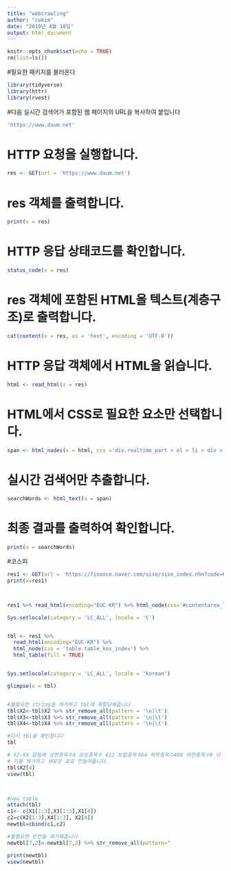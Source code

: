 ```yaml
---
title: "webcrawling"
author: "cwkim"
date: "2019년 4월 18일"
output: html_document
---
```


```r
knitr::opts_chunk$set(echo = TRUE)
rm(list=ls())

```


#필요한 패키지를 불러온다
```r
library(tidyverse)
library(httr)
library(rvest)
```


#다음 실시간 검색어가 포함된 웹 페이지의 URL을 복사하여 붙입니다
````r
'https://www.daum.net'
````


# HTTP 요청을 실행합니다.
```r
res <- GET(url = 'https://www.daum.net')

```



# res 객체를 출력합니다. 

```r
print(x = res)
```


# HTTP 응답 상태코드를 확인합니다. 
```r
status_code(x = res)
```

# res 객체에 포함된 HTML을 텍스트(계층구조)로 출력합니다.
```r
cat(content(x = res, as = 'text', encoding = 'UTF-8'))
```


# HTTP 응답 객체에서 HTML을 읽습니다.
```r
html <- read_html(x = res)
```


# HTML에서 CSS로 필요한 요소만 선택합니다.
```r
span <- html_nodes(x = html, css ='div.realtime_part > ol > li > div > div:nth-child(1) > span.txt_issue > a')

```

# 실시간 검색어만 추출합니다.

```r
searchWords <- html_text(x = span)
```

# 최종 결과를 출력하여 확인합니다. 
```r
print(x = searchWords)

```








#코스피

```r

res1 <- GET(url = 'https://finance.naver.com/sise/sise_index.nhn?code=KOSPI', locale='C')
print(x=res1)



res1 %>% read_html(encoding="EUC-KR") %>% html_node(css='#contentarea_left > div.box_top_sub > div > div.subtop_sise_detail > table') %>% html_table(trim=TRUE)

Sys.setlocale(category = 'LC_ALL', locale = 'C')


tbl <- res1 %>% 
  read_html(encoding="EUC-KR") %>% 
  html_node(css = 'table.table_kos_index') %>% 
  html_table(fill = TRUE)


Sys.setlocale(category = 'LC_ALL', locale = 'korean')

glimpse(x = tbl)


#불필요한 string을 제거하고 tbl에 재할당해줍니다
tbl$X2<-tbl$X2 %>% str_remove_all(pattern = '\n|\t')
tbl$X3<-tbl$X3 %>% str_remove_all(pattern = '\n|\t')
tbl$X4<-tbl$X4 %>% str_remove_all(pattern = '\n|\t')

#다시 tbl을 확인합니다
tbl

# X2~X4 칼럼에 상한종목수4 상승종목수 422 보합종목수64 하락종목수408 하한종목수0 이 반복됩니다.
# 이를 제거하고 새로운 표로 만들어줍니다.
tbl$X2[4]
view(tbl)



#new table
attach(tbl)
c1<- c(X1[1:3],X3[1:3],X1[4])
c2=c(X2[1:3],X4[1:3], X2[4])
newtbl=cbind(c1,c2)

#불필요한 빈칸을 제거해줍니다
newtbl[7,2]<-newtbl[7,2] %>% str_remove_all(pattern="                        ")

print(newtbl)
view(newtbl)

```






